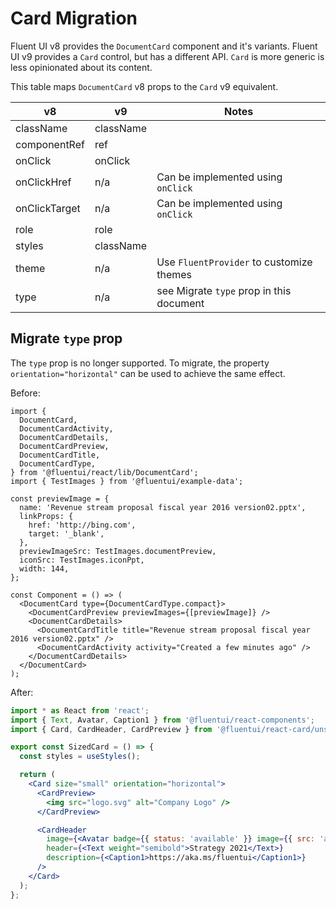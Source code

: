 
<Meta title="Concepts/Migration/from v8/Components/Card Migration/Card" />

# Card Migration

Fluent UI v8 provides the `DocumentCard` component and it's variants. Fluent UI v9 provides a `Card` control, but has a different API. `Card` is more generic is less opinionated about its content.

This table maps `DocumentCard` v8 props to the `Card` v9 equivalent.

| v8            | v9        | Notes                                    |
| ------------- | --------- | ---------------------------------------- |
| className     | className |                                          |
| componentRef  | ref       |                                          |
| onClick       | onClick   |                                          |
| onClickHref   | n/a       | Can be implemented using `onClick`       |
| onClickTarget | n/a       | Can be implemented using `onClick`       |
| role          | role      |                                          |
| styles        | className |                                          |
| theme         | n/a       | Use `FluentProvider` to customize themes |
| type          | n/a       | see Migrate `type` prop in this document |

## Migrate `type` prop

The `type` prop is no longer supported. To migrate, the property `orientation="horizontal"` can be used to achieve the same effect.

Before:

```tsx
import {
  DocumentCard,
  DocumentCardActivity,
  DocumentCardDetails,
  DocumentCardPreview,
  DocumentCardTitle,
  DocumentCardType,
} from '@fluentui/react/lib/DocumentCard';
import { TestImages } from '@fluentui/example-data';

const previewImage = {
  name: 'Revenue stream proposal fiscal year 2016 version02.pptx',
  linkProps: {
    href: 'http://bing.com',
    target: '_blank',
  },
  previewImageSrc: TestImages.documentPreview,
  iconSrc: TestImages.iconPpt,
  width: 144,
};

const Component = () => (
  <DocumentCard type={DocumentCardType.compact}>
    <DocumentCardPreview previewImages={[previewImage]} />
    <DocumentCardDetails>
      <DocumentCardTitle title="Revenue stream proposal fiscal year 2016 version02.pptx" />
      <DocumentCardActivity activity="Created a few minutes ago" />
    </DocumentCardDetails>
  </DocumentCard>
);
```

After:

```jsx
import * as React from 'react';
import { Text, Avatar, Caption1 } from '@fluentui/react-components';
import { Card, CardHeader, CardPreview } from '@fluentui/react-card/unstable';

export const SizedCard = () => {
  const styles = useStyles();

  return (
    <Card size="small" orientation="horizontal">
      <CardPreview>
        <img src="logo.svg" alt="Company Logo" />
      </CardPreview>

      <CardHeader
        image={<Avatar badge={{ status: 'available' }} image={{ src: 'avatar.svg' }} />}
        header={<Text weight="semibold">Strategy 2021</Text>}
        description={<Caption1>https://aka.ms/fluentui</Caption1>}
      />
    </Card>
  );
};
```
